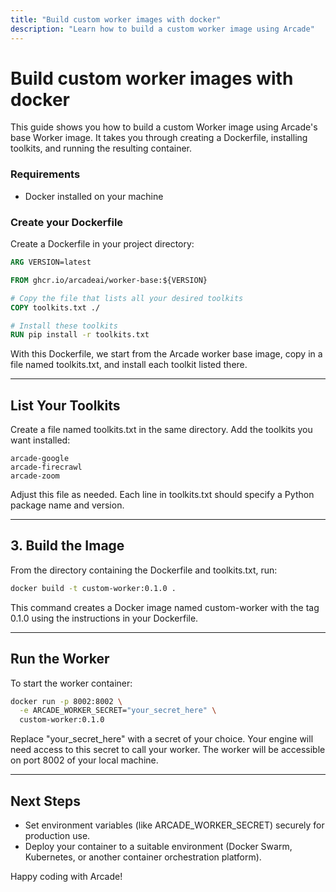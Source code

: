 ```yaml
---
title: "Build custom worker images with docker"
description: "Learn how to build a custom worker image using Arcade"
---
```



# Build custom worker images with docker

This guide shows you how to build a custom Worker image using Arcade's base Worker image. It takes you through creating a Dockerfile, installing toolkits, and running the resulting container.

<Steps>

### Requirements

- Docker installed on your machine

### Create your Dockerfile

Create a Dockerfile in your project directory:

```dockerfile
ARG VERSION=latest

FROM ghcr.io/arcadeai/worker-base:${VERSION}

# Copy the file that lists all your desired toolkits
COPY toolkits.txt ./

# Install these toolkits
RUN pip install -r toolkits.txt
```

With this Dockerfile, we start from the Arcade worker base image, copy in a file named toolkits.txt, and install each toolkit listed there.

---

## List Your Toolkits

Create a file named toolkits.txt in the same directory. Add the toolkits you want installed:

```
arcade-google
arcade-firecrawl
arcade-zoom
```

Adjust this file as needed. Each line in toolkits.txt should specify a Python package name and version.

---

## 3. Build the Image

From the directory containing the Dockerfile and toolkits.txt, run:

```bash
docker build -t custom-worker:0.1.0 .
```

This command creates a Docker image named custom-worker with the tag 0.1.0 using the instructions in your Dockerfile.

---

## Run the Worker

To start the worker container:

```bash
docker run -p 8002:8002 \
  -e ARCADE_WORKER_SECRET="your_secret_here" \
  custom-worker:0.1.0
```

Replace "your_secret_here" with a secret of your choice. Your engine will need access to this secret to call your worker. The worker will be accessible on port 8002 of your local machine.

</Steps>

---

## Next Steps

- Set environment variables (like ARCADE_WORKER_SECRET) securely for production use.
- Deploy your container to a suitable environment (Docker Swarm, Kubernetes, or another container orchestration platform).

Happy coding with Arcade!
